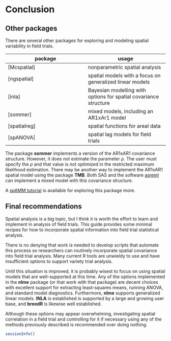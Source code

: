 # Conclusion {#the-end}

## Other packages
There are several other packages for exploring and modeling spatial variability in field trials. 

|package |usage |
|-------------|-------------|
| [Mcspatial] | nonparametric spatial analysis |
|[ngspatial] | spatial models with a focus on generalized linear models |
|[inla]  | Bayesian modelling with options for spatial covariance structure |
| [sommer] | mixed models, including an AR1xAr1 model |
| [spatialreg] | spatial functions for areal data |
|[spANOVA] | spatial lag models for field trials |

The package **sommer** implements a version of the AR1xAR1 covariance structure. However, it does not estimate the parameter $\rho$. The user must specify the $\rho$ and that value is not optimized in the restricted maximum likelihood estimation. There may be another way to implement the AR1xAR1 spatial model using the package **TMB**. Both SAS and the software [asreml](https://asreml.kb.vsni.co.uk/) can implement a mixed model with this covariance structure.



A [spAMM tutorial](https://raw.githubusercontent.com/f-rousset/spaMM-ref/master/vignettePlus/MixedModels_useR2021.pdf) is available for exploring this package more. 

## Final recommendations

Spatial analysis is a big topic, but I think it is worth the effort to learn and implement in analysis of field trials. This guide provides some minimal recipes for how to incorporate spatial information into field trial statistical analysis. 

There is no denying that work is needed to develop scripts that automate this process so researchers can routinely incorporate spatial covariance into field trial analysis. Many current R tools are unwieldy to use and have insufficient options to support variety trial analysis.

Until this situation is improved, it is probably wisest to focus on using spatial models that are well-supported at this time. Any of the options implemented in the **nlme** package (or that work with that package) are decent choices with excellent support for extracting least-squares means, running ANOVA, and standard model diagnostics. Furthermore, **nlme** supports generalized linear models. **INLA** is established is supported by a large and growing user base, and **breedR** is likewise well established. 

Although these options may appear overwhelming, investigating spatial correlation in a field trial and controlling for it if necessary using any of the methods previously described is recommended over doing nothing. 

```r
sessionInfo()
```

